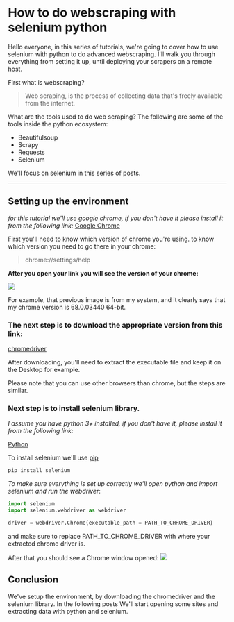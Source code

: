 
# How to do webscraping with selenium python

Hello everyone, in this series of tutorials, we're going to cover how to use selenium with python to do advanced webscraping.
I'll walk you through everything from setting it up, until deploying your scrapers on a remote host.

First what is webscraping?

> Web scraping, is the process of collecting data that's freely available from the internet.

What are the tools used to do web scraping?
The following are some of the tools inside the python ecosystem:
- Beautifulsoup
- Scrapy
- Requests
- Selenium

We'll focus on selenium in this series of posts.

***

## Setting up the environment
*for this tutorial we'll use google chrome, if you don't have it please install it from the following link:*
[Google Chrome](https://www.google.com/chrome/)


First you'll need to know which version of chrome you're using.
to know which version you need to go there in your chrome:
> chrome://settings/help

**After you open your link you will see the version of your chrome:**

<img src={chrome_version}/>

For example, that previous image is from my system, and it clearly says that my chrome version is 68.0.03440 64-bit.
### The next step is to download the appropriate version from this link:

[chromedriver](https://chromedriver.chromium.org/downloads)

After downloading, you'll need to extract the executable file and keep it on the Desktop for example.

Please note that you can use other browsers than chrome, but the steps are similar.

### Next step is to install selenium library.
*I assume you have python 3+ installed, if you don't have it, please install it from the following link:*

[Python](https://www.python.org/downloads/)

To install selenium we'll use [pip](https://pypi.org/project/pip/)

```bash
pip install selenium
```

*To make sure everything is set up correctly we'll open python and import selenium and run the webdriver*:
```python
import selenium
import selenium.webdriver as webdriver

driver = webdriver.Chrome(executable_path = PATH_TO_CHROME_DRIVER)
```
and make sure to replace PATH_TO_CHROME_DRIVER with where your extracted chrome driver is.

After that you should see a Chrome window opened:
<img src={chrome_window}/>

## Conclusion
We've setup the environment, by downloading the chromedriver and the selenium library.
In the following posts We'll start opening some sites and extracting data with python and selenium.